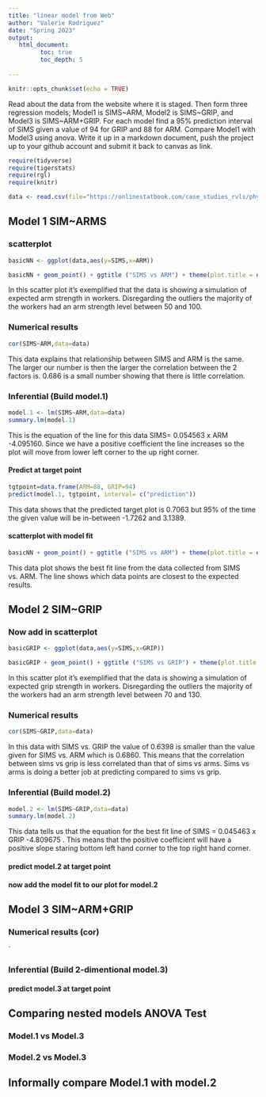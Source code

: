 ```yaml
---
title: "linear model from Web"
author: "Valerie Rodriguez"
date: "Spring 2023"
output:
   html_document:
         toc: true
         toc_depth: 5
        
---
```


```r
knitr::opts_chunk$set(echo = TRUE)
```

Read about the data from the website where it is staged.  Then form three regression models; Model1 is SIMS~ARM, Model2 is SIMS~GRIP, and Model3 is SIMS~ARM+GRIP. For each model find a 95% prediction interval of SIMS given a value of 94  for GRIP and 88 for ARM. Compare Model1 with Model3 using anova. Write it up in a markdown document, push the project up to your github account and submit it back to canvas as link. 

 


```r
require(tidyverse)
require(tigerstats)
require(rgl)
require(knitr)

```

```r
data <- read.csv(file="https://onlinestatbook.com/case_studies_rvls/physical_strength/data.txt",sep="",header=TRUE)  

```

## Model 1 SIM~ARMS




### scatterplot

```r
basicNN <- ggplot(data,aes(y=SIMS,x=ARM))
```
```r
basicNN + geom_point() + ggtitle ("SIMS vs ARM") + theme(plot.title = element_text(hjust = 0.5, size=20))
```

In this scatter plot it's exemplified that the data is showing a simulation of expected arm strength in workers. Disregarding the outliers the majority of the workers had an arm strength level between 50 and 100.


### Numerical results

```r
cor(SIMS~ARM,data=data)
```

This data explains that relationship between SIMS and ARM is the same. The larger our number is then the larger the correlation between the 2 factors is. 0.686 is a small number showing that there is little correlation.


### Inferential  (Build model.1)

```r
model.1 <- lm(SIMS~ARM,data=data)
summary.lm(model.1)
```

This is the equation of the line for this data SIMS= 0.054563 x ARM -4.095160. Since we have a positive coefficient the line increases so the plot will move from lower left corner to the up right corner. 

#### Predict at target point

```r
tgtpoint=data.frame(ARM=88, GRIP=94)
predict(model.1, tgtpoint, interval= c("prediction"))
```

This data shows that the predicted target plot is 0.7063 but 95% of the time the given value will be in-between -1.7262 and 3.1389.


#### scatterplot with model fit
  
```r
basicNN + geom_point() + ggtitle ("SIMS vs ARM") + theme(plot.title = element_text(hjust = 0.5, size=20)) + geom_smooth(method=lm)
```

This data plot shows the best fit line from the data collected from SIMS vs. ARM. The line shows which data points are closest to the expected results.  
  

## Model 2 SIM~GRIP


### Now add in scatterplot

```r
basicGRIP <- ggplot(data,aes(y=SIMS,x=GRIP)) 
```
```r
basicGRIP + geom_point() + ggtitle ("SIMS vs GRIP") + theme(plot.title = element_text(hjust = 0.5, size=20))
```

In this scatter plot it's exemplified that the data is showing a simulation of expected grip strength in workers. Disregarding the outliers the majority of the workers had an arm strength level between 70 and 130.


### Numerical results 

```r
cor(SIMS~GRIP,data=data)
```

In this data with SIMS vs. GRIP the value of 0.6398 is smaller than the value given for SIMS vs. ARM which is 0.6860. This means that the correlation between sims vs grip is less correlated than that of sims vs arms. Sims vs arms is doing a better job at predicting compared to sims vs grip.



### Inferential  (Build model.2)
  
```r
model.2 <- lm(SIMS~GRIP,data=data)
summary.lm(model.2)
```  
  
This data tells us that the equation for the best fit line of SIMS = 0.045463 x GRIP -4.809675 . This means that the positive coefficient will have a positive slope staring bottom left hand corner to the top right hand corner.
  

#### predict model.2 at target point




#### now add the model fit to our plot for model.2
  




## Model 3 SIM~ARM+GRIP






### Numerical results (cor)

`
  
  
  
### Inferential  (Build 2-dimentional model.3)





#### predict model.3 at target point
  





## Comparing nested models ANOVA Test





### Model.1 vs Model.3





### Model.2 vs Model.3






## Informally compare Model.1 with model.2

